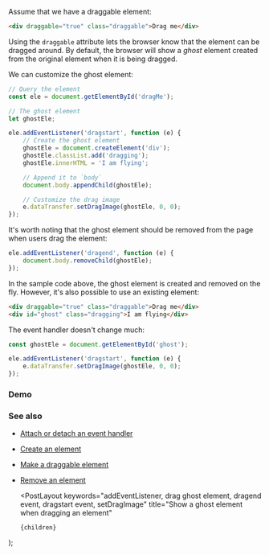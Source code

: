 
Assume that we have a draggable element:

```html
<div draggable="true" class="draggable">Drag me</div>
```

Using the `draggable` attribute lets the browser know that the element can be dragged around. By default, the browser will show a _ghost_ element created from the original element when it is being dragged.

We can customize the ghost element:

```js
// Query the element
const ele = document.getElementById('dragMe');

// The ghost element
let ghostEle;

ele.addEventListener('dragstart', function (e) {
    // Create the ghost element
    ghostEle = document.createElement('div');
    ghostEle.classList.add('dragging');
    ghostEle.innerHTML = 'I am flying';

    // Append it to `body`
    document.body.appendChild(ghostEle);

    // Customize the drag image
    e.dataTransfer.setDragImage(ghostEle, 0, 0);
});
```

It's worth noting that the ghost element should be removed from the page when users drag the element:

```js
ele.addEventListener('dragend', function (e) {
    document.body.removeChild(ghostEle);
});
```

In the sample code above, the ghost element is created and removed on the fly. However, it's also possible to use an existing element:

```html
<div draggable="true" class="draggable">Drag me</div>
<div id="ghost" class="dragging">I am flying</div>
```

The event handler doesn't change much:

```js
const ghostEle = document.getElementById('ghost');

ele.addEventListener('dragstart', function (e) {
    e.dataTransfer.setDragImage(ghostEle, 0, 0);
});
```

### Demo

<Demo
    title="Show a ghost element when dragging an element"
    url="/demo/show-a-ghost-element-when-dragging-an-element/index.html"
/>

### See also

-   [Attach or detach an event handler](/attach-or-detach-an-event-handler)
-   [Create an element](/create-an-element)
-   [Make a draggable element](/make-a-draggable-element)
-   [Remove an element](/remove-an-element)

    <PostLayout
        keywords="addEventListener, drag ghost element, dragend event, dragstart event, setDragImage"
        title="Show a ghost element when dragging an element"
    >
        {children}
    </PostLayout>
);
